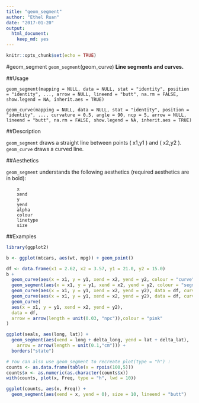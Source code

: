 ---
title: "geom_segment"
author: "Ethel Ruan"
date: "2017-01-20"
output: 
  html_document: 
    keep_md: yes
---

```{r setup, include=FALSE}
knitr::opts_chunk$set(echo = TRUE)
```

#geom_segment
`geom_segment`(geom_curve) 
**Line segments and curves.**
        

##Usage
```
geom_segment(mapping = NULL, data = NULL, stat = "identity", position = "identity", ..., arrow = NULL, lineend = "butt", na.rm = FALSE, show.legend = NA, inherit.aes = TRUE)

geom_curve(mapping = NULL, data = NULL, stat = "identity", position = "identity", ..., curvature = 0.5, angle = 90, ncp = 5, arrow = NULL, lineend = "butt", na.rm = FALSE, show.legend = NA, inherit.aes = TRUE)
```

##Description

`geom_segment` draws a straight line between points ( x1,y1  ) and ( x2,y2  ). `geom_curve` draws a curved line.

##Aesthetics

`geom_segment` understands the following aesthetics (required aesthetics are in bold):
```
    x
    xend
    y
    yend
    alpha
    colour
    linetype
    size
```
##Examples
```{r}
library(ggplot2)

b <- ggplot(mtcars, aes(wt, mpg)) + geom_point()

df <- data.frame(x1 = 2.62, x2 = 3.57, y1 = 21.0, y2 = 15.0)
b +
  geom_curve(aes(x = x1, y = y1, xend = x2, yend = y2, colour = "curve"), data = df,colour= "red") +
  geom_segment(aes(x = x1, y = y1, xend = x2, yend = y2, colour = "segment"), data = df,colour = "blue") +
  geom_curve(aes(x = x1, y = y1, xend = x2, yend = y2), data = df, curvature = -0.2,colour = "green") + 
  geom_curve(aes(x = x1, y = y1, xend = x2, yend = y2), data = df, curvature = 1,colour= "black")+
  geom_curve(
  aes(x = x1, y = y1, xend = x2, yend = y2),
  data = df,
  arrow = arrow(length = unit(0.03, "npc")),colour = "pink"
)

```
         

```{r}
ggplot(seals, aes(long, lat)) +
  geom_segment(aes(xend = long + delta_long, yend = lat + delta_lat),
    arrow = arrow(length = unit(0.1,"cm"))) +
  borders("state")
```
       
```{r}
# You can also use geom_segment to recreate plot(type = "h") :
counts <- as.data.frame(table(x = rpois(100,5)))
counts$x <- as.numeric(as.character(counts$x))
with(counts, plot(x, Freq, type = "h", lwd = 10))
```
        
```{r}
ggplot(counts, aes(x, Freq)) +
  geom_segment(aes(xend = x, yend = 0), size = 10, lineend = "butt")
```
          
